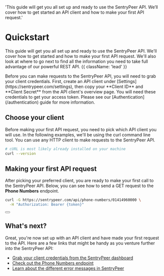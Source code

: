   'This guide will get you all set up and ready to use the SentryPeer API. We’ll cover how to get started an API client and how to make your first API request.'

# Quickstart

This guide will get you all set up and ready to use the SentryPeer API. We'll cover how to get started and how to make your first API request. We'll also look at where to go next to find all the information you need to take full advantage of our powerful REST API. {{ className: 'lead' }}

<Note>
  Before you can make requests to the SentryPeer API, you will need to grab your client credentials. First, create an API client under [Settings](https://sentrypeer.com/settings), then copy your **Client ID** and **Client Secret** from the API client's overview page. You will need these credentials to get your access token. Please see our [Authentication](/authentication) guide for more information.
</Note>

## Choose your client

Before making your first API request, you need to pick which API client you will use. In the following examples, we'll be using the curl command line tool. You can use any HTTP client to make requests to the SentryPeer API.

<CodeGroup>

```bash {{ title: 'cURL' }}
# cURL is most likely already installed on your machine
curl --version
```

</CodeGroup>

## Making your first API request

After picking your preferred client, you are ready to make your first call to the SentryPeer API. Below, you can see how to send a GET request to the **Phone Numbers** endpoint.

<CodeGroup tag="GET" label="/api/phone-numbers/:phone-number">

```bash {{ title: 'cURL' }}
curl -G https://sentrypeer.com/api/phone-numbers/01414960000 \
  -H "Authorization: Bearer {token}"
```

</CodeGroup>

<div className="not-prose">
  <Button
    href="/phone-numbers"
    variant="text"
    arrow="right"
    children="Read the docs for the Phone Numbers endpoint"
  />
</div>

## What's next?

Great, you're now set up with an API client and have made your first request to the API. Here are a few links that might be handy as you venture further into the SentryPeer API:

- [Grab your client credentials from the SentryPeer dashboard](https://sentrypeer.com/settings)
- [Check out the Phone Numbers endpoint](/phone-numbers)
- [Learn about the different error messages in SentryPeer](/errors)
